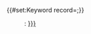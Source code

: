 <includeonly>{{#set:Keyword record={{{Keyword relationship|}}};{{{Keyword|}}}}}
:{{{Keyword relationship|}}}: [[{{{Keyword|}}}]]
</includeonly>